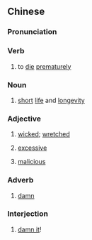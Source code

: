 {{also|夭寿}}
==Chinese==
{{zh-forms|s=夭寿}}

===Pronunciation===
{{zh-pron
|m=yāoshòu
|c=jiu1 sau6
|mn=iáu-siū
|h=pfs=yêu-su
|cat=v,n,m:a,mn:a,h:a,m:interj,mn:interj,mn:adv
}}

===Verb===
{{zh-verb}}

# to [[die]] [[prematurely]]

===Noun===
{{zh-noun}}

# {{lb|zh|literary}} [[short]] [[life]] and [[longevity]]

===Adjective===
{{zh-adj}}

# {{lb|zh|Taiwan}} [[wicked]]; [[wretched]]
# {{lb|zh|Min Nan}} [[excessive]]
# {{lb|zh|Min Nan}} [[malicious]]

===Adverb===
{{zh-adv}}

# {{lb|zh|Min Nan}} [[damn]]

===Interjection===
{{zh-interj}}

# {{lb|zh|Taiwan}} [[damn it]]!
